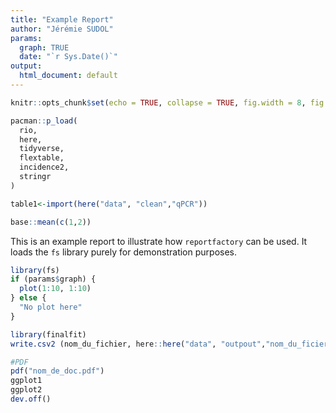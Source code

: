 ```yaml
---
title: "Example Report"
author: "Jérémie SUDOL"
params:
  graph: TRUE
  date: "`r Sys.Date()`"
output:
  html_document: default
---
```


```r
knitr::opts_chunk$set(echo = TRUE, collapse = TRUE, fig.width = 8, fig.height = 6, dpi = 70)
```

```r
pacman::p_load(
  rio,
  here,
  tidyverse,
  flextable,
  incidence2,
  stringr
)
```

```r
table1<-import(here("data", "clean","qPCR"))
```

```r
base::mean(c(1,2))
```

This is an example report to illustrate how `reportfactory` can be used. It loads the `fs` library purely for demonstration purposes.

```r
library(fs)
if (params$graph) {
  plot(1:10, 1:10)
} else {
  "No plot here"
}

```



```r
library(finalfit)
write.csv2 (nom_du_fichier, here::here("data", "outpout","nom_du_ficier"), row.names = FALSE) 

#PDF
pdf("nom_de_doc.pdf")
ggplot1
ggplot2
dev.off()
```
